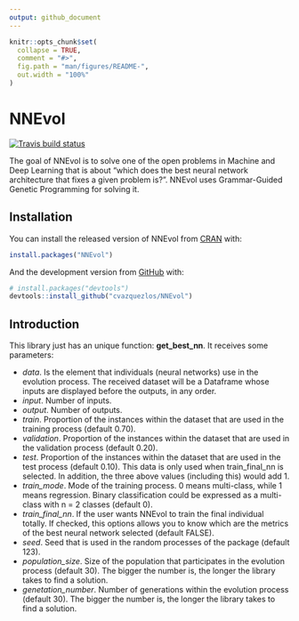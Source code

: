 ```yaml
---
output: github_document
---
```


<!-- README.md is generated from README.Rmd. Please edit that file -->

```r
knitr::opts_chunk$set(
  collapse = TRUE,
  comment = "#>",
  fig.path = "man/figures/README-",
  out.width = "100%"
)
```
# NNEvol

<!-- badges: start -->
[![Travis build status](https://travis-ci.com/cvazquezlos/NNEvol.svg?branch=master)](https://travis-ci.org/cvazquezlos/NNEvol)
<!-- badges: end -->

The goal of NNEvol is to solve one of the open problems in Machine and Deep Learning that is about "which does the best neural network architecture that fixes a given problem is?". NNEvol uses Grammar-Guided Genetic Programming for solving it. 

## Installation

You can install the released version of NNEvol from [CRAN](https://CRAN.R-project.org) with:

``` r
install.packages("NNEvol")
```

And the development version from [GitHub](https://github.com/) with:

``` r
# install.packages("devtools")
devtools::install_github("cvazquezlos/NNEvol")
```
## Introduction

This library just has an unique function: **get_best_nn**. It receives some parameters:

* *data*. Is the element that individuals (neural networks) use in the evolution process. The received dataset will be a Dataframe whose inputs are displayed before the outputs, in any order.
* *input*. Number of inputs.
* *output*. Number of outputs.
* *train*. Proportion of the instances within the dataset that are used in the training process (default 0.70).
* *validation*. Proportion of the instances within the dataset that are used in the validation process (default 0.20).
* *test*. Proportion of the instances within the dataset that are used in the test process (default 0.10). This data is only used when train_final_nn is selected. In addition, the three above values (including this) would add 1.
* *train_mode*. Mode of the training process. 0 means multi-class, while 1 means regression. Binary classification could be expressed as a multi-class with n = 2 classes (default 0).
* *train_final_nn*. If the user wants NNEvol to train the final individual totally. If checked, this options allows you to know which are the metrics of the best neural network selected (default FALSE).
* *seed*. Seed that is used in the random processes of the package (default 123).
* *population_size*. Size of the population that participates in the evolution process (default 30). The bigger the number is, the longer the library takes to find a solution.
* *genetation_number*. Number of generations within the evolution process (default 30). The bigger the number is, the longer the library takes to find a solution.
